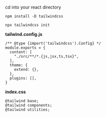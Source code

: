 cd into your react directory
```
npm install -D tailwindcss
```
```
npx tailwindcss init
```
**tailwind.config.js**

    /** @type {import('tailwindcss').Config} */
    module.exports = {
      content: [
        "./src/**/*.{js,jsx,ts,tsx}",
      ],
      theme: {
        extend: {},
      },
      plugins: [],
    }


**index.css**

  ```
@tailwind base;
@tailwind components;
@tailwind utilities;
```



